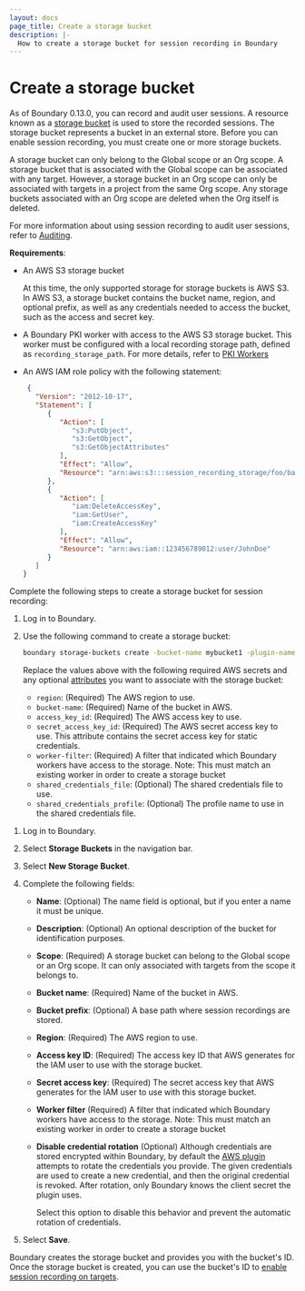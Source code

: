 ```yaml
---
layout: docs
page_title: Create a storage bucket
description: |-
  How to create a storage bucket for session recording in Boundary
---
```


# Create a storage bucket

As of Boundary 0.13.0, you can record and audit user sessions.
A resource known as a [storage bucket](/boundary/docs/concepts/domain-model/storage-buckets) is used to store the recorded sessions.
The storage bucket represents a bucket in an external store.
Before you can enable session recording, you must create one or more storage buckets.

A storage bucket can only belong to the Global scope or an Org scope.
A storage bucket that is associated with the Global scope can be associated with any target.
However, a storage bucket in an Org scope can only be associated with targets in a project from the same Org scope.
Any storage buckets associated with an Org scope are deleted when the Org itself is deleted.

For more information about using session recording to audit user sessions, refer to [Auditing](/boundary/docs/concepts/auditing).

**Requirements**:
- An AWS S3 storage bucket

   At this time, the only supported storage for storage buckets is AWS S3.
   In AWS S3, a storage bucket contains the bucket name, region, and optional prefix, as well as any credentials needed to access the bucket, such as the access and secret key.
- A Boundary PKI worker with access to the AWS S3 storage bucket. This worker must be configured with a local recording storage path, defined as `recording_storage_path`. For more details, refer to [PKI Workers](/boundary/docs/configuration/worker/pki-worker)
- An AWS IAM role policy with the following statement:
   ```json
    {
      "Version": "2012-10-17",
      "Statement": [
         {
            "Action": [
               "s3:PutObject",
               "s3:GetObject",
               "s3:GetObjectAttributes"
            ],
            "Effect": "Allow",
            "Resource": "arn:aws:s3:::session_recording_storage/foo/bar/zoo/*"
         },
         {
            "Action": [
               "iam:DeleteAccessKey",
               "iam:GetUser",
               "iam:CreateAccessKey"
            ],
            "Effect": "Allow",
            "Resource": "arn:aws:iam::123456789012:user/JohnDoe"
         }
      ]
   }
   ```

Complete the following steps to create a storage bucket for session recording:

<Tabs>
<Tab heading="CLI">

1. Log in to Boundary.
1. Use the following command to create a storage bucket:

    ```bash
    boundary storage-buckets create -bucket-name mybucket1 -plugin-name aws -secrets ‘{“access_key_id”: “123456789” , “secret_access_key” : “123/456789/12345678”}’ -worker-filter ‘“dev” in “/tags/type”’ -attributes ‘{“region”:”us-east-1”,”disable_credential_rotation”:true}’ -scope-id o_1234567890
    ```

    Replace the values above with the following required AWS secrets and any optional [attributes](/boundary/docs/concepts/domain-model/storage-buckets) you want to associate with the storage bucket:

    - `region`: (Required) The AWS region to use.
    - `bucket-name`: (Required) Name of the bucket in AWS.
    - `access_key_id`: (Required) The AWS access key to use.
    - `secret_access_key_id`: (Required) The AWS secret access key to use.
    This attribute contains the secret access key for static credentials.
    - `worker-filter`: (Required) A filter that indicated which Boundary workers have access to the storage. Note: This must match an existing worker in order to create a storage bucket
    - `shared_credentials_file`: (Optional) The shared credentials file to use.
    - `shared_credentials_profile`: (Optional) The profile name to use in the shared credentials file.

</Tab>

<Tab heading="UI">

1. Log in to Boundary.
1. Select **Storage Buckets** in the navigation bar.
1. Select **New Storage Bucket**.
1. Complete the following fields:
   - **Name**: (Optional) The name field is optional, but if you enter a name it must be unique.
   - **Description**: (Optional) An optional description of the bucket for identification purposes.
   - **Scope**: (Required) A storage bucket can belong to the Global scope or an Org scope.
   It can only associated with targets from the scope it belongs to.
   - **Bucket name**: (Required) Name of the bucket in AWS.
   - **Bucket prefix**: (Optional) A base path where session recordings are stored.
   - **Region**: (Required) The AWS region to use.
   - **Access key ID**: (Required) The access key ID that AWS generates for the IAM user to use with the storage bucket.
   - **Secret access key**: (Required) The secret access key that AWS generates for the IAM user to use with this storage bucket.
   - **Worker filter** (Required) A filter that indicated which Boundary workers have access to the storage. Note: This must match an existing worker in order to create a storage bucket
   - **Disable credential rotation** (Optional) Although credentials are stored encrypted within Boundary, by default the [AWS plugin](https://github.com/hashicorp/boundary-plugin-aws) attempts to rotate the credentials you provide. The given credentials are used to create a new credential, and then the original credential is revoked. After rotation, only Boundary knows the client secret the plugin uses.

      Select this option to disable this behavior and prevent the automatic rotation of credentials.

1. Select **Save**.

</Tab>
</Tabs>

Boundary creates the storage bucket and provides you with the bucket's ID.
Once the storage bucket is created, you can use the bucket's ID to [enable session recording on targets](/boundary/docs/configuration/session-recording/enable-session-recording).
